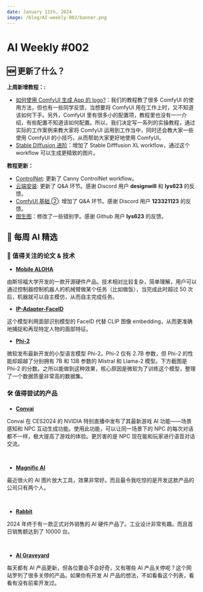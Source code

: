 ```yaml
---
date: January 11th, 2024
image: /blog/AI-weekly-002/banner.png
---
```


# AI Weekly #002


## 🆕 更新了什么？

**上周新增教程：:**
<br/>
<PhotoProvider>
  <PhotoView src="/blog/generate-app-logo/banner.png">
    <img src="/blog/generate-app-logo/banner.png" alt="" />
  </PhotoView>
</PhotoProvider>
- [如何使用 ComfyUI 生成 App 的 logo?](https://www.comflowy.com/zh-CN/blog/generate-app-logo)：我们的教程教了很多 ComfyUI 的使用方法，但也有一些同学反馈，当想要将 ComfyUI 用在工作上时，又不知道该如何下手。另外，ComfyUI 里有很多小的配置项，教程里也没有一一介绍，有些配置不知道该如何配置。所以，我们决定写一系列的实操教程，通过实际的工作案例来教大家将 ComfyUI 运用到工作当中，同时还会教大家一些使用 ComfyUI 的小技巧，从而帮助大家更好地使用 ComfyUI。
- [Stable Diffusion 进阶](https://www.comflowy.com/zh-CN/advanced/stable-diffusion-advanced)：增加了 Stable Difffusion XL workflow，通过这个 workflow 可以生成更精致的图片。

**教程更新：**
- [ControlNet](https://www.comflowy.com/zh-CN/advanced/controlnet): 更新了 Canny ControlNet workflow。
- [云端安装](https://www.comflowy.com/zh-CN/preparation-for-study/optional/install-cloud): 更新了 Q&A 环节。感谢 Discord 用户 **designwill** 和 **lys623** 的反馈。
- [ComfyUI 基础 ➁](https://www.comflowy.com/zh-CN/basics/basic-nodes): 增加了 Q&A 环节。感谢 Discord 用户 **123321123** 的反馈。
- [图生图](https://www.comflowy.com/zh-CN/advanced/image-to-image)：修改了一些错别字。感谢 Github 用户 **lys623** 的反馈。

## 🤩 每周 AI 精选

### 📄 值得关注的论文 & 技术
* [**Mobile ALOHA**](https://mobile-aloha.github.io/)

由斯坦福大学开发的一款开源硬件产品。技术相对比较复杂，简单理解，用户可以通过控制器控制机器人的机械臂做某个任务（比如做饭），当完成此时超过 50 次后，机器就可以自主模仿，从而自主完成任务。

* [**IP-Adapter-FaceID**](https://huggingface.co/h94/IP-Adapter-FaceID)

这个模型利用面部识别模型的 FaceID 代替 CLIP 图像 embedding，从而更准确地捕捉和再现特定人物的面部特征。

* [**Phi-2**](https://www.microsoft.com/en-us/research/blog/phi-2-the-surprising-power-of-small-language-models/)

微软发布最新开发的小型语言模型 Phi-2。Phi-2 仅有 2.7B 参数，但 Phi-2 的性能却超越了分别拥有 7B 和 13B 参数的 Mistral 和 Llama-2 模型。下方截图是 Phi-2 的分数。之所以能做到这种效果，核心原因是微软为了训练这个模型，整理了一个数据质量非常高的数据集。
### 🛠️ 值得尝试的产品

* [**Convai**](https://convai.com/)

Convai 在 CES2024 的 NVIDIA 特别直播中发布了其最新游戏 AI 功能——场景感知和 NPC 互动生成功能。使用此功能，可以让同一场景下的 NPC 的每次对话都不一样，极大提高了游戏的体验。更厉害的是 NPC 现在能和玩家进行语音对话交流。

<br/>
<PhotoProvider>
  <PhotoView src="/blog/AI-weekly-002/001.jpeg">
    <img src="/blog/AI-weekly-002/001.jpeg" alt="" />
  </PhotoView>
</PhotoProvider>

* [**Magnific AI**](https://magnific.ai/)

最近很火的 AI 图片放大工具，效果非常好。而且最令我吃惊的是开发这款产品的公司只有两个人。

<br/>
<PhotoProvider>
  <PhotoView src="/blog/AI-weekly-002/002.jpeg">
    <img src="/blog/AI-weekly-002/002.jpeg" alt="" />
  </PhotoView>
</PhotoProvider>

* [**Rabbit**](https://dang.ai/ai-graveyard)

2024 年终于有一款正式对外销售的 AI 硬件产品了。工业设计非常有趣。而且首日销售额达到了 10000 台。

<br/>
<PhotoProvider>
  <PhotoView src="/blog/AI-weekly-002/003.jpeg">
    <img src="/blog/AI-weekly-002/003.jpeg" alt="" />
  </PhotoView>
</PhotoProvider>

* [**AI Graveyard**](https://dang.ai/ai-graveyard)

每天都有 AI 产品更新，但各位要会不会好奇，又有哪些 AI 产品关停呢？这个网站罗列了很多关停的产品。如果你有开发 AI 产品的想法，不如看看这个列表，看看有没有前辈开发过。

<br/>
<PhotoProvider>
  <PhotoView src="/blog/AI-weekly-002/004.png">
    <img src="/blog/AI-weekly-002/004.png" alt="" />
  </PhotoView>
</PhotoProvider>
<br/>
<Subscribe />
